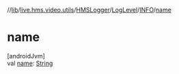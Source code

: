 //[lib](/api-reference/android/v2/home/content)/[live.hms.video.utils](../../../index)/[HMSLogger](../../index)/[LogLevel](../index)/[INFO](index)/[name](name)

# name

[androidJvm]\
val [name](name): [String](https://kotlinlang.org/api/latest/jvm/stdlib/kotlin/-string/index.html)
